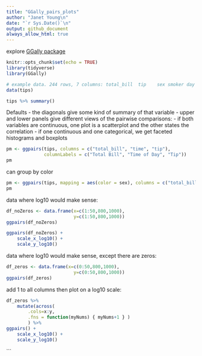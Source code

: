 ```yaml
---
title: "GGally_pairs_plots"
author: "Janet Young\n"
date: "`r Sys.Date()`\n"
output: github_document
always_allow_html: true
---
```


explore [GGally package](https://ggobi.github.io/ggally/articles/ggpairs.html)

```r
knitr::opts_chunk$set(echo = TRUE)
library(tidyverse)
library(GGally)

# example data. 244 rows, 7 columns: total_bill  tip    sex smoker day   time size
data(tips)

tips %>% summary()
```

Defaults 
- the diagonals give some kind of summary of that variable
- upper and lower panels give different views of the pairwise comparisons:
    - if both variables are continuous, one plot is a scatterplot and the other states the correlation
    - if one continuous and one categorical, we get faceted histograms and boxplots

```r
pm <- ggpairs(tips, columns = c("total_bill", "time", "tip"), 
              columnLabels = c("Total Bill", "Time of Day", "Tip"))
pm
```

can group by color
```r
pm <- ggpairs(tips, mapping = aes(color = sex), columns = c("total_bill", "time", "tip"))
pm
```




data where log10 would make sense:
```r
df_noZeros <- data.frame(x=c(1:50,800,1000), 
                         y=c(1:50,800,1000))
ggpairs(df_noZeros)
```

```r
ggpairs(df_noZeros) +
    scale_x_log10() +
    scale_y_log10()
```



data where log10 would make sense, except there are zeros:
```r
df_zeros <- data.frame(x=c(0:50,800,1000), 
                         y=c(0:50,800,1000))
ggpairs(df_zeros)
```
add 1 to all columns then plot on a log10 scale:
```r
df_zeros %>% 
    mutate(across(
        .cols=x:y,
        .fns = function(myNums) { myNums+1 } )
        ) %>% 
ggpairs() +
    scale_x_log10() +
    scale_y_log10()
```
```